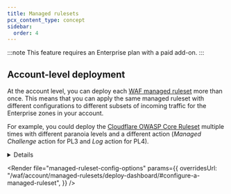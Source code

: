 ```yaml
---
title: Managed rulesets
pcx_content_type: concept
sidebar:
  order: 4
---
```



:::note
This feature requires an Enterprise plan with a paid add-on.
:::

<Render file="waf-managed-rules-intro" />

## Account-level deployment

At the account level, you can deploy each [WAF managed ruleset](/waf/managed-rules/#available-managed-rulesets) more than once. This means that you can apply the same managed ruleset with different configurations to different subsets of incoming traffic for the Enterprise zones in your account.

For example, you could deploy the [Cloudflare OWASP Core Ruleset](/waf/managed-rules/reference/owasp-core-ruleset/) multiple times with different paranoia levels and a different action (_Managed Challenge_ action for PL3 and _Log_ action for PL4).

<Details header="Example: Deploy OWASP with two different configurations">

The following example deploys the [Cloudflare OWASP Core Ruleset](/waf/managed-rules/reference/owasp-core-ruleset/) multiple times at the account level through the following execute rules:

- First execute rule: Enable OWASP rules up to paranoia level 3 (PL3) and set the action to _Managed Challenge_.
- Second execute rule: Enable OWASP rules up to PL4 and set the action to _Log_.

This configuration gives you additional protection by enabling PL3 rules, but without blocking the requests, since higher paranoia levels are more prone to false positives.

The second rule logs any matches for PL4 rules, the most strict set of rules in the ruleset, so that it does not affect live traffic. You could use this configuration to understand which traffic would be affected by PL4 rules.

<Tabs syncKey="dashPlusAPI"> <TabItem label="Dashboard">

1. Deploy the Cloudflare OWASP Core Ruleset by following the [dashboard instructions](/waf/account/managed-rulesets/deploy-dashboard/#deploy-a-managed-ruleset), customizing the ruleset behavior using these settings:

   - **OWASP Anomaly Score Threshold**: _Medium - 40 and higher_
   - **OWASP Paranoia Level**: _PL3_
   - **OWASP Action**: _Managed Challenge_

2. Select **Deploy**.

3. Repeat the deployment procedure for the OWASP ruleset, but with following ruleset configuration:

   - **OWASP Anomaly Score Threshold**: _Medium - 40 and higher_
   - **OWASP Paranoia Level**: _PL4_
   - **OWASP Action**: _Log_

Once you finish your configuration, the **Deployed managed rulesets** list will show two _Execute_ rules for the Cloudflare OWASP Core Ruleset.

</TabItem> <TabItem label="API">

The following `POST` request for the [Create an account ruleset](/api/resources/rulesets/methods/create/) operation creates an [entry point ruleset](/ruleset-engine/about/rulesets/#entry-point-ruleset) for the `http_request_firewall_managed` phase at the account level. The ruleset includes two rules deploying the Cloudflare OWASP Core Ruleset twice with different configurations.

<APIRequest
	path="/accounts/{account_id}/rulesets"
	method="POST"
	json={{
		name: "My ruleset",
		description: "Entry point ruleset for WAF managed rulesets (account)",
		kind: "root",
		phase: "http_request_firewall_managed",
		rules: [
			{
				action: "execute",
				action_parameters: {
					id: "4814384a9e5d4991b9815dcfc25d2f1f",
					overrides: {
						categories: [
							{
								category: "paranoia-level-4",
								enabled: false,
							},
						],
						rules: [
							{
								id: "6179ae15870a4bb7b2d480d4843b323c",
								action: "managed_challenge",
							},
						],
					},
				},
				expression: 'cf.zone.plan eq "ENT"',
				description:
					"Execute OWASP ruleset at PL3 with Managed Challenge action",
			},
			{
				action: "execute",
				action_parameters: {
					id: "4814384a9e5d4991b9815dcfc25d2f1f",
					overrides: {
						rules: [
							{
								id: "6179ae15870a4bb7b2d480d4843b323c",
								action: "log",
							},
						],
					},
				},
				expression: 'cf.zone.plan eq "ENT"',
				description: "Execute OWASP ruleset at PL4 with Log action",
			},
		],
	}}
/>

</TabItem> </Tabs>

</Details>

<Render
	file="managed-ruleset-config-options"
	params={{
		overridesUrl:
			"/waf/account/managed-rulesets/deploy-dashboard/#configure-a-managed-ruleset",
	}}
/>
